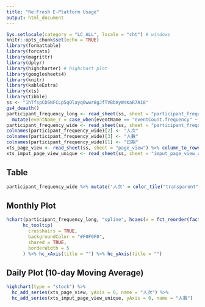 ```yaml
---
title: "Re:Fresh E-Platform Usage"
output: html_document
---
```


```r
Sys.setlocale(category = "LC_ALL", locale = "cht") # windows
knitr::opts_chunk$set(echo = TRUE)
library(formattable)
library(forcats)
library(magrittr)
library(dplyr)
library(highcharter) # highchart plot
library(googlesheets4)
library(knitr)
library(kableExtra)
library(xts)
library(tibble)
ss <- "1hTfspCDSNFCLp5qOlayq0wwr8gJfTVBbAyWsKaR7Ai8"
gs4_deauth()
participant_frequency_long <- read_sheet(ss, sheet = "participant_frequency_long")  %>% 
  mutate(eventName_r = case_when(eventName == "eventCount.frequency" ~ "人次", eventName == "eventCount.participant" ~ "人數"))
participant_frequency_wide <- read_sheet(ss, sheet = "participant_frequency_wide") 
colnames(participant_frequency_wide)[2] <- "人次"
colnames(participant_frequency_wide)[3] <- "人數"
colnames(participant_frequency_wide)[1] <- "日期"
xts_page_view <- read_sheet(ss, sheet = "page_view") %>% column_to_rownames(var = "date") %>% select(moving.average) %>% as.xts()
xts_imput_page_view_unique <- read_sheet(ss, sheet = "imput_page_view_unique") %>% column_to_rownames(var = "date") %>% select(moving.average) %>% as.xts()
```

## Table

```r
participant_frequency_wide %>% mutate('人次' = color_tile("transparent", "pink")(人次), '人數' = color_tile("transparent", "lightblue")(人數)) %>% kable("html", escape = F, full_width = T, align = "c") %>% kable_styling("hover", full_width = T)
```

## Monthly Plot

```r
hchart(participant_frequency_long, "spline", hcaes(x = fct_reorder(factor(year.month), rowid), y = eventCount , group = eventName_r)) %>%
      hc_tooltip(
        crosshairs = TRUE,
        backgroundColor = "#F0F0F0",
        shared = TRUE, 
        borderWidth = 5
      ) %>% hc_xAxis(title = "") %>% hc_yAxis(title = "")
```


## Daily Plot (10-day Moving Average)

```r
highchart(type = "stock") %>% 
  hc_add_series(xts_page_view, yAxis = 0, name = "人次") %>% 
  hc_add_series(xts_imput_page_view_unique, yAxis = 0, name = "人數")
```